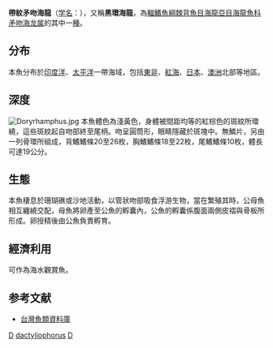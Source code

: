 {{Speciesbox 
| genus = Doryrhamphus
| species = dactyliophorus
| image = Broadbanded Pipefish.jpg
| status = NE
| status_system = IUCN3.1
| authority = [[Bleeker|Bleeker]], 1853
| synonyms = *''Syngnathus dactyliophorus''<br /><small>Bleeker, 1853</small>
*''Dunckerocampus dactyliophorus dactyliophorus''<br /><small>Bleeker, 1853</small>
*''Dunckerocampus dactyliophorus''<br /><small>Bleeker, 1853</small>
*''Acanthognathus caulleryi''<br /><small>Bleeker, 1853</small>
}}

'''帶紋矛吻海龍'''（[[学名|学名]]：{{lang|la|''Doryrhamphus dactyliophorus''}}），又稱'''黑環海龍'''，為[[輻鰭魚綱|輻鰭魚綱]][[棘背魚目|棘背魚目]][[海龍亞目|海龍亞目]][[海龍魚科|海龍魚科]][[矛吻海龙属|矛吻海龙属]]的其中一[[種|種]]。

==分布==
本魚分布於[[印度洋|印度洋]]、[[太平洋|太平洋]]一帶海域，包括[[東非|東非]]、[[紅海|紅海]]、[[日本|日本]]、[[澳洲|澳洲]]北部等地區。

==深度==
[[File:Doryrhamphus.jpg|right]]
本魚體色為淺黃色，身體被間距均等的紅棕色的斑紋所環繞，這些斑紋起自吻部終至尾柄。吻呈圓筒形，眼睛隱藏於斑塊中。無鱗片，另由一列骨環所組成，背鰭鰭條20至26枚，胸鰭鰭條18至22枚，尾鰭鰭條10枚，體長可達19公分。

==生態==
本魚棲息於珊瑚礁或沙地活動，以管狀吻部吸食浮游生物，當在繁殖其時，公母魚相互纏繞交配，母魚將卵產至公魚的孵囊內，公魚的孵囊係腹面兩側皮褶與骨板所形成。卵授精後由公魚負責孵育。

==經濟利用==
可作為海水觀賞魚。

==参考文献==
*[http://fishdb.sinica.edu.tw/ 台灣魚類資料庫] {{Wayback|url=http://fishdb.sinica.edu.tw/ |date=20160304193340 }}
{{Taxonbar|from=Q304699}}

[[Category:觀賞魚|D]]
[[Category:矛吻海龍屬|dactyliophorus]]
[[Category:1853年描述的魚類|D]]